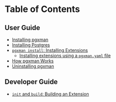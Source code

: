# Table of Contents

## User Guide

* [Installing pgxman](installing_pgxman.md)
* [Installing Postgres](installing_postgres.md)
* [`pgxman install`: Installing Extensions](installing_extensions.md)
  * [Installing extensions using a `pgxman.yaml` file](../spec/pgxman.yaml.md)
* [How pgxman Works](how_it_works.md)
* [Uninstalling pgxman](uninstalling_pgxman.md)

## Developer Guide

* [`init` and `build`: Building an Extension](building_an_extension.md)
